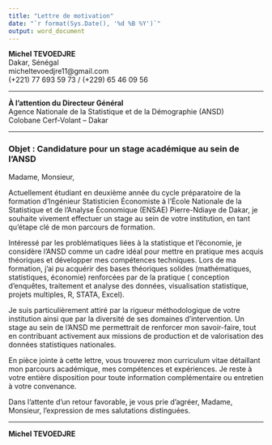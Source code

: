 ---
title: "Lettre de motivation"
date: "`r format(Sys.Date(), '%d %B %Y')`"
output: word_document
---


**Michel TEVOEDJRE**  
Dakar, Sénégal  
micheltevoedjre11@gmail.com  
(+221) 77 693 59 73 / (+229) 65 46 09 56  

---

**À l’attention du Directeur Général**  
Agence Nationale de la Statistique et de la Démographie (ANSD)  
Colobane Cerf-Volant – Dakar  

---

### Objet : Candidature pour un stage académique au sein de l’ANSD

Madame, Monsieur,

Actuellement étudiant en deuxième année du cycle préparatoire de la formation d’Ingénieur Statisticien Économiste à l’École Nationale de la Statistique et de l’Analyse Économique (ENSAE) Pierre-Ndiaye de Dakar, je souhaite vivement effectuer un stage au sein de votre institution, en tant qu'étape clé de mon parcours de formation.

Intéressé par les problématiques liées à la statistique et l'économie, je considère l’ANSD comme un cadre idéal pour mettre en pratique mes acquis théoriques et développer mes compétences techniques. Lors de ma formation, j’ai pu acquérir des bases théoriques solides (mathématiques, statistiques, économie) renforcées par de la pratique ( conception d’enquêtes, traitement et analyse des données, visualisation statistique, projets multiples, R, STATA, Excel).

Je suis particulièrement attiré par la rigueur méthodologique de votre institution ainsi que par la diversité de ses domaines d’intervention. Un stage au sein de l’ANSD me permettrait de renforcer mon savoir-faire, tout en contribuant activement aux missions de production et de valorisation des données statistiques nationales.

En pièce jointe à cette lettre, vous trouverez mon curriculum vitae détaillant mon parcours académique, mes compétences et expériences. Je reste à votre entière disposition pour toute information complémentaire ou entretien à votre convenance.

Dans l’attente d’un retour favorable, je vous prie d’agréer, Madame, Monsieur, l’expression de mes salutations distinguées.

---

**Michel TEVOEDJRE**
